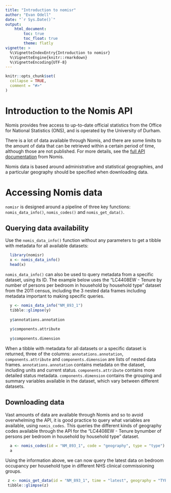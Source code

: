 ```yaml
---
title: "Introduction to nomisr"
author: "Evan Odell"
date: "`r Sys.Date()`"
output: 
    html_document:
        toc: true
        toc_float: true
        theme: flatly
vignette: >
  %\VignetteIndexEntry{Introduction to nomisr}
  %\VignetteEngine{knitr::rmarkdown}
  %\VignetteEncoding{UTF-8}
---
```


```r
knitr::opts_chunk$set(
  collapse = TRUE,
  comment = "#>"
)
```

# Introduction to the Nomis API

Nomis provides free access to up-to-date official statistics from the Office for National Statistics (ONS), and is operated by the University of Durham.

There is a lot of data available through Nomis, and there are some limits to the amount of data that can be retrieved within a certain period of time, although those are not published. For more details, see the [full API documentation](https://www.nomisweb.co.uk/api/v01/help) from Nomis.

Nomis data is based around administrative and statistical geographies, and a particular geography should be specified when downloading data.

# Accessing Nomis data

`nomisr` is designed around a pipeline of three key functions: `nomis_data_info()`, `nomis_codes()` and `nomis_get_data()`.


## Querying data availability

Use the `nomis_data_info()` function without any parameters to get a tibble 
with metadata for all available datasets:

```r
  library(nomisr) 
  x <- nomis_data_info()
  head(x)
```


`nomis_data_info()` can also be used to query metadata from a specific dataset, using its ID. The example below uses the "LC4408EW - Tenure by number of persons per bedroom in household by household type" dataset from the 2011 census, including the 3 nested data frames including metadata important to making specific queries.

```r
  y <- nomis_data_info("NM_893_1")
  tibble::glimpse(y)
  
  y$annotations.annotation
  
  y$components.attribute
  
  y$components.dimension
```


When a tibble with metadata for all datasets or a specific dataset is returned, three of the columns: `annotations.annotation`, `components.attribute` and `components.dimension` are lists of nested data frames. `annotations.annotation` contains metadata on the dataset, including units and current status. `components.attribute` contains more detailed status metadata. `components.dimension` contains the grouping and summary variables available in the dataset, which vary between different datasets.

## Downloading data

Vast amounts of data are available through Nomis and so to avoid overwhelming the API, it is good practice to query what variables are available, using `nomis_codes`. This queries the different kinds of geography codes available through the API for the "LC4408EW - Tenure bynumber of persons per bedroom in household by household type" dataset.

```r
  a <- nomis_codes(id = "NM_893_1", code = "geography", type = "type")
  a

```


Using the information above, we can now query the latest data on bedroom occupancy per household type in different NHS clinical commissioning groups.

```r
 z <- nomis_get_data(id = "NM_893_1", time = "latest", geography = "TYPE266")
 tibble::glimpse(z)
```



